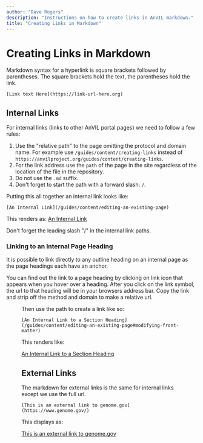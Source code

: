 ```yaml
---
author: "Dave Rogers"
description: "Instructions on how to create links in AnVIL markdown."
title: "Creating Links in Markdown"
---
```


# Creating Links in Markdown

Markdown syntax for a hyperlink is square brackets followed by parentheses. The square brackets hold the text, the parentheses hold the link.

```
[Link text Here](https://link-url-here.org)
```

## Internal Links

For internal links (links to other AnVIL portal pages) we need to follow a few rules:

1. Use the "relative path" to the page omitting the protocol and domain name. For example use `/guides/content/creating-links` instead of `https://anvilproject.org/guides/content/creating-links`.
1. For the link address use the `path` of the page in the site regardless of the location of the file in the repository.
1. Do not use the `.md` suffix.
1. Don't forget to start the path with a forward slash: `/`.

Putting this all together an internal link looks like:

```
[An Internal Link](/guides/content/editing-an-existing-page)
```

This renders as: [An Internal Link](/guides/content/editing-an-existing-page)

<Alert severity="warning" title="Tip">
Don't forget the leading slash "/" in the internal link paths.
</Alert>

### Linking to an Internal Page Heading

It is possible to link directly to any outline heading on an internal page as the page headings each have an anchor.

You can find out the link to a page heading by clicking on link icon that appears when you hover over a heading. After you click on the link symbol, the url to that heading will be in your browsers address bar. Copy the link and strip off the method and domain to make a relative url.

<Figure
  alt="Link Icon"
  caption="Figure 1: Hovering over a page heading to reveal the 'copy to clipboard'
    link for the internal anchor."
  src="/consortia/guides/internal-link.png"
/>

Then use the path to create a link like so:

```
[An Internal Link to a Section Heading](/guides/content/editing-an-existing-page#modifying-front-matter)
```

This renders like:

[An Internal Link to a Section Heading](/guides/content/editing-an-existing-page#modifying-front-matter)

## External Links

The markdown for external links is the same for internal links except we use the full url.

```
[This is an external link to genome.gov](https://www.genome.gov/)
```

This displays as:

[This is an external link to genome.gov](https://www.genome.gov/)
